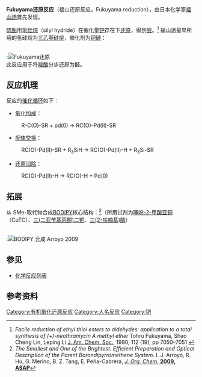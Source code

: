 '''Fukuyama还原反应'''（福山还原反应，Fukuyama reduction），由日本化学家[[福山透|福山透]]首先发现。

[[硫酯|硫酯]]用[[氢硅烷|氢硅烷]]（silyl hydride）在催化量[[钯|钯]]存在下[[还原|还原]]，得到[[醛|醛]]。<ref>''Facile reduction of ethyl thiol esters to aldehydes: application to a total synthesis of (+)-neothramycin A methyl ether'' Tohru Fukuyama, Shao Cheng Lin, Leping Li [[J._Am._Chem._Soc.|J. Am. Chem. Soc.]], 1990, 112 (19), pp 7050–7051 {{DOI|10.1021/ja00175a043}}</ref>  福山透最早所用的氢硅烷为[[三乙基硅烷|三乙基硅烷]]，催化剂为[[钯碳|钯碳]]：

<br />
:[[File:Fukuyama_reduction.svg|Fukuyama还原]]
<br />

此反应用于将[[羧酸|羧酸]]分步还原为醛。

==反应机理==
反应的[[催化循环|催化循环]]如下：
* [[氧化加成|氧化加成]]：
:R-C(O)-SR + pd(0)  → RC(O)-Pd(II)-SR
* [[配体交换|配体交换]]：
:RC(O)-Pd(II)-SR + R<sub>3</sub>SiH →  RC(O)-Pd(II)-H + R<sub>3</sub>Si-SR
* [[还原消除|还原消除]]：
: RC(O)-Pd(II)-H  → RC(O)-H + Pd(0)

==拓展==
从 SMe-取代物合成[[BODIPY|BODIPY]]核心结构：<ref>''The Smallest and One of the Brightest. Efficient Preparation and Optical Description of the Parent Borondipyrromethene System.'' I. J. Arroyo, R. Hu, G. Merino, B. Z. Tang, E. Peña-Cabrera, [http://dx.doi.org/10.1021/jo901014w ''J. Org. Chem.'' '''2009, ASAP''']
</ref>（所用试剂为[[噻吩-2-甲酸亚铜|噻吩-2-甲酸亚铜]]（CuTC）、[[三(二亚苄基丙酮)二钯|三(二亚苄基丙酮)二钯]]、[[三(2-呋喃基)膦|三(2-呋喃基)膦]]）

<br />
:[[File:BODIPY_synthesis_Arroyo_2009.svg|BODIPY 合成 Arroyo 2009]]

==参见==
*[[化学反应列表|化学反应列表]]

==参考资料==
{{reflist}}

[[Category:有机氧化还原反应|Category:有机氧化还原反应]]
[[Category:人名反应|Category:人名反应]]
[[Category:钯|Category:钯]]